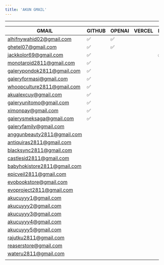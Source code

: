 ```yaml
---
title: 'AKUN GMAIL'
---
```


<hr />


| GMAIL                       | GITHUB | OPENAI | VERCEL | NETLIFY |
| --------------------------- | ------ | ------ | ------ | ------- |
| alhifnywahid02@gmail.com    | ✅     | ✅     |        |         |
| ghetel07@gmail.com          | ✅     | ✅     |        |         |
| jackkolor69@gmail.com       | ✅     |        |        | ✅      |
| monotaroid2811@gmail.com    | ✅     |        |        |         |
| galerypondok2811@gmail.com  | ✅     |        |        |         |
| galeryformasi@gmail.com     | ✅     |        |        |         |
| whoopculture2811@gmail.com  | ✅     |        |        |         |
| akualexcuy@gmail.com        | ✅     |        |        |         |
| galeryunitomo@gmail.com     | ✅     |        |        |         |
| ximonpay@gmail.com          | ✅     |        |        |         |
| galerysmeksaga@gmail.com    | ✅     |        |        |         |
| galeryfamily@gmail.com      |        |        |        |         |
| anggunbeauty2811@gmail.com  |        |        |        |         |
| antiquiras2811@gmail.com    |        |        |        |         |
| blacksync2811@gmail.com     |        |        |        |         |
| castlesid2811@gmail.com     |        |        |        |         |
| babyhokistore2811@gmail.com |        |        |        |         |
| epicveil2811@gmail.com      |        |        |        |         |
| evobookstore@gmail.com      |        |        |        |         |
| evoproject2811@gmail.com    |        |        |        |         |
| akucuyyy1@gmail.com         |        |        |        |         |
| akucuyyy2@gmail.com         |        |        |        |         |
| akucuyyy3@gmail.com         |        |        |        |         |
| akucuyyy4@gmail.com         |        |        |        |         |
| akucuyyy5@gmail.com         |        |        |        |         |
| rajutku2811@gmail.com       |        |        |        |         |
| reaserstore@gmail.com       |        |        |        |         |
| wateru2811@gmail.com        |        |        |        |         |
|                             |        |        |        |         |
